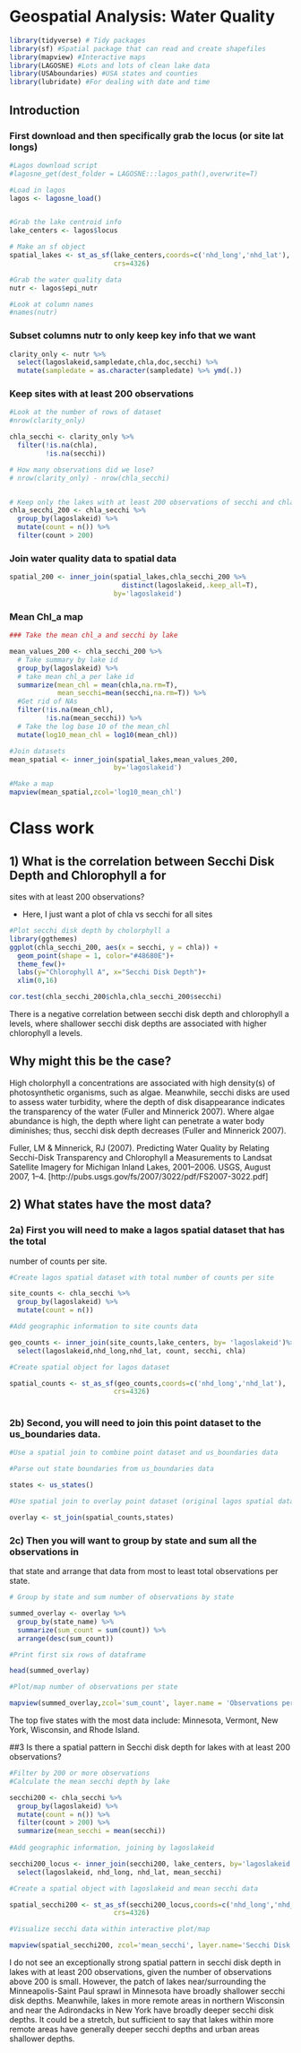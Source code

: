 # Geospatial Analysis: Water Quality 


```r
library(tidyverse) # Tidy packages
library(sf) #Spatial package that can read and create shapefiles 
library(mapview) #Interactive maps
library(LAGOSNE) #Lots and lots of clean lake data
library(USAboundaries) #USA states and counties
library(lubridate) #For dealing with date and time
```


## Introduction



### First download and then specifically grab the locus (or site lat longs)
```r
#Lagos download script
#lagosne_get(dest_folder = LAGOSNE:::lagos_path(),overwrite=T)

#Load in lagos
lagos <- lagosne_load()


#Grab the lake centroid info
lake_centers <- lagos$locus

# Make an sf object 
spatial_lakes <- st_as_sf(lake_centers,coords=c('nhd_long','nhd_lat'),
                          crs=4326)

#Grab the water quality data
nutr <- lagos$epi_nutr

#Look at column names
#names(nutr)
```

### Subset columns nutr to only keep key info that we want


```r
clarity_only <- nutr %>%
  select(lagoslakeid,sampledate,chla,doc,secchi) %>%
  mutate(sampledate = as.character(sampledate) %>% ymd(.))

```


### Keep sites with at least 200 observations 

```r

#Look at the number of rows of dataset
#nrow(clarity_only)

chla_secchi <- clarity_only %>%
  filter(!is.na(chla),
         !is.na(secchi))

# How many observations did we lose?
# nrow(clarity_only) - nrow(chla_secchi)


# Keep only the lakes with at least 200 observations of secchi and chla
chla_secchi_200 <- chla_secchi %>%
  group_by(lagoslakeid) %>%
  mutate(count = n()) %>%
  filter(count > 200)


```


### Join water quality data to spatial data

```r
spatial_200 <- inner_join(spatial_lakes,chla_secchi_200 %>%
                            distinct(lagoslakeid,.keep_all=T),
                          by='lagoslakeid')


```

### Mean Chl_a map

```r
### Take the mean chl_a and secchi by lake

mean_values_200 <- chla_secchi_200 %>%
  # Take summary by lake id
  group_by(lagoslakeid) %>%
  # take mean chl_a per lake id
  summarize(mean_chl = mean(chla,na.rm=T),
            mean_secchi=mean(secchi,na.rm=T)) %>%
  #Get rid of NAs
  filter(!is.na(mean_chl),
         !is.na(mean_secchi)) %>%
  # Take the log base 10 of the mean_chl
  mutate(log10_mean_chl = log10(mean_chl))

#Join datasets
mean_spatial <- inner_join(spatial_lakes,mean_values_200,
                          by='lagoslakeid') 

#Make a map
mapview(mean_spatial,zcol='log10_mean_chl')
```


# Class work

## 1) What is the correlation between Secchi Disk Depth and Chlorophyll a for 
sites with at least 200 observations?

- Here, I just want a plot of chla vs secchi for all sites 

```r
#Plot secchi disk depth by cholorphyll a 
library(ggthemes)
ggplot(chla_secchi_200, aes(x = secchi, y = chla)) +
  geom_point(shape = 1, color="#48680E")+ 
  theme_few()+
  labs(y="Chlorophyll A", x="Secchi Disk Depth")+ 
  xlim(0,16)

```


```r
cor.test(chla_secchi_200$chla,chla_secchi_200$secchi)
```

There is a negative correlation between secchi disk depth and chlorophyll a levels, where shallower secchi disk depths are associated with higher chlorophyll a levels. 


## Why might this be the case? 

High cholorphyll a concentrations are associated with high density(s) of photosynthetic organisms, such as algae. Meanwhile, secchi disks are used to assess water turbidity, where the depth of disk disappearance indicates the transparency of the water (Fuller and Minnerick 2007). Where algae abundance is high, the depth where light can penetrate a water body diminishes; thus, secchi disk depth decreases (Fuller and Minnerick 2007).

Fuller, LM & Minnerick, RJ (2007). Predicting Water Quality by Relating Secchi-Disk Transparency and Chlorophyll a Measurements to Landsat Satellite Imagery for Michigan Inland Lakes, 2001–2006. USGS, August 2007, 1–4. [http://pubs.usgs.gov/fs/2007/3022/pdf/FS2007-3022.pdf]


## 2) What states have the most data? 

### 2a) First you will need to make a lagos spatial dataset that has the total 
number of counts per site.

```r
#Create lagos spatial dataset with total number of counts per site 

site_counts <- chla_secchi %>%
  group_by(lagoslakeid) %>%
  mutate(count = n())

#Add geographic information to site counts data 

geo_counts <- inner_join(site_counts,lake_centers, by= 'lagoslakeid')%>% 
  select(lagoslakeid,nhd_long,nhd_lat, count, secchi, chla)

#Create spatial object for lagos dataset 

spatial_counts <- st_as_sf(geo_counts,coords=c('nhd_long','nhd_lat'),
                          crs=4326)
  
```


### 2b) Second, you will need to join this point dataset to the us_boundaries data.

```r
#Use a spatial join to combine point dataset and us_boundaries data

#Parse out state boundaries from us_boundaries data   

states <- us_states()

#Use spatial join to overlay point dataset (original lagos spatial dataset) and state boundaries 

overlay <- st_join(spatial_counts,states)

```


### 2c) Then you will want to group by state and sum all the observations in 
that state and arrange that data from most to least total observations per state. 

```r
# Group by state and sum number of observations by state

summed_overlay <- overlay %>%
  group_by(state_name) %>%
  summarize(sum_count = sum(count)) %>%
  arrange(desc(sum_count))

#Print first six rows of dataframe

head(summed_overlay)

```


```r
#Plot/map number of observations per state

mapview(summed_overlay,zcol='sum_count', layer.name = 'Observations per state',canvas=TRUE)
```


The top five states with the most data include: Minnesota, Vermont, New York, Wisconsin, and Rhode Island. 


##3 Is there a spatial pattern in Secchi disk depth for lakes with at least 200 
observations?

```r
#Filter by 200 or more observations
#Calculate the mean secchi depth by lake

secchi200 <- chla_secchi %>%
  group_by(lagoslakeid) %>%
  mutate(count = n()) %>%
  filter(count > 200) %>% 
  summarize(mean_secchi = mean(secchi))
  
#Add geographic information, joining by lagoslakeid

secchi200_locus <- inner_join(secchi200, lake_centers, by='lagoslakeid') %>%
  select(lagoslakeid, nhd_long, nhd_lat, mean_secchi)

#Create a spatial object with lagoslakeid and mean secchi data

spatial_secchi200 <- st_as_sf(secchi200_locus,coords=c('nhd_long','nhd_lat'),
                          crs=4326)

#Visualize secchi data within interactive plot/map

mapview(spatial_secchi200, zcol='mean_secchi', layer.name='Secchi Disk Depth', canvas=TRUE)

```

I do not see an exceptionally strong spatial pattern in secchi disk depth in lakes with at least 200 observations, given the number of observations above 200 is small. However, the patch of lakes near/surrounding the Minneapolis-Saint Paul sprawl in Minnesota have broadly shallower secchi disk depths. Meanwhile, lakes in more remote areas in northern Wisconsin and near the Adirondacks in New York have broadly deeper secchi disk depths. It could be a stretch, but sufficient to say that lakes within more remote areas have generally deeper secchi depths and urban areas shallower depths. 





